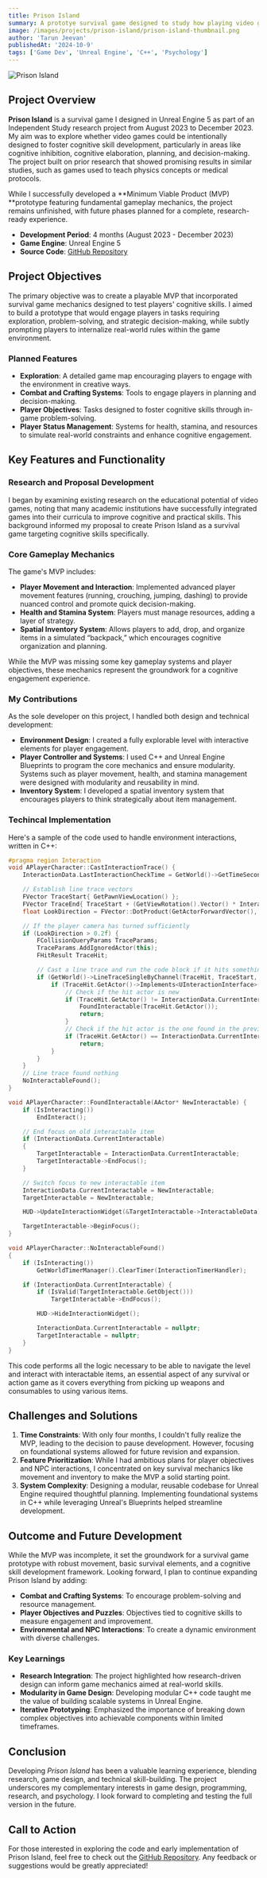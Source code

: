 ```yaml
---
title: Prison Island
summary: A prototye survival game designed to study how playing video games can be used to train cognitive skills.
image: /images/projects/prison-island/prison-island-thumbnail.png
author: 'Tarun Jeevan'
publishedAt: '2024-10-9'
tags: ['Game Dev', 'Unreal Engine', 'C++', 'Psychology']
---
```


![Prison Island](/images/projects/prison-island/prison-island-thumbnail.png)

## **Project Overview**
**Prison Island** is a survival game I designed in Unreal Engine 5 as part of an Independent Study research project from August 2023 to December 2023. My aim was to explore whether video games could be intentionally designed to foster cognitive skill development, particularly in areas like cognitive inhibition, cognitive elaboration, planning, and decision-making. The project built on prior research that showed promising results in similar studies, such as games used to teach physics concepts or medical protocols.

While I successfully developed a **Minimum Viable Product (MVP) **prototype featuring fundamental gameplay mechanics, the project remains unfinished, with future phases planned for a complete, research-ready experience.
- **Development Period**: 4 months (August 2023 - December 2023)
- **Game Engine**: Unreal Engine 5
- **Source Code**: [GitHub Repository](https://github.com/tarunJeevan/prison-island)

## **Project Objectives**
The primary objective was to create a playable MVP that incorporated survival game mechanics designed to test players&apos; cognitive skills. I aimed to build a prototype that would engage players in tasks requiring exploration, problem-solving, and strategic decision-making, while subtly prompting players to internalize real-world rules within the game environment.

### **Planned Features**
- **Exploration**: A detailed game map encouraging players to engage with the environment in creative ways.
- **Combat and Crafting Systems**: Tools to engage players in planning and decision-making.
- **Player Objectives**: Tasks designed to foster cognitive skills through in-game problem-solving.
- **Player Status Management**: Systems for health, stamina, and resources to simulate real-world constraints and enhance cognitive engagement.

## **Key Features and Functionality**
### **Research and Proposal Development**
I began by examining existing research on the educational potential of video games, noting that many academic institutions have successfully integrated games into their curricula to improve cognitive and practical skills. This background informed my proposal to create Prison Island as a survival game targeting cognitive skills specifically.

### **Core Gameplay Mechanics**
The game&apos;s MVP includes:
- **Player Movement and Interaction**: Implemented advanced player movement features (running, crouching, jumping, dashing) to provide nuanced control and promote quick decision-making.
- **Health and Stamina System**: Players must manage resources, adding a layer of strategy.
- **Spatial Inventory System**: Allows players to add, drop, and organize items in a simulated “backpack,” which encourages cognitive organization and planning.

While the MVP was missing some key gameplay systems and player objectives, these mechanics represent the groundwork for a cognitive engagement experience.

### **My Contributions**
As the sole developer on this project, I handled both design and technical development:
- **Environment Design**: I created a fully explorable level with interactive elements for player engagement.
- **Player Controller and Systems**: I used C++ and Unreal Engine Blueprints to program the core mechanics and ensure modularity. Systems such as player movement, health, and stamina management were designed with modularity and reusability in mind.
- **Inventory System**: I developed a spatial inventory system that encourages players to think strategically about item management.

### **Techincal Implementation**
Here&apos;s a sample of the code used to handle environment interactions, written in C++:
```cpp
#pragma region Interaction
void APlayerCharacter::CastInteractionTrace() {
	InteractionData.LastInteractionCheckTime = GetWorld()->GetTimeSeconds();

    // Establish line trace vectors
	FVector TraceStart{ GetPawnViewLocation() };
	FVector TraceEnd{ TraceStart + (GetViewRotation().Vector() * InteractionCheckDistance) };
	float LookDirection = FVector::DotProduct(GetActorForwardVector(), GetViewRotation().Vector());

    // If the player camera has turned sufficiently
	if (LookDirection > 0.2f) {
		FCollisionQueryParams TraceParams;
		TraceParams.AddIgnoredActor(this);
		FHitResult TraceHit;

        // Cast a line trace and run the code block if it hits something
		if (GetWorld()->LineTraceSingleByChannel(TraceHit, TraceStart, TraceEnd, ECC_Visibility, TraceParams)) {
			if (TraceHit.GetActor()->Implements<UInteractionInterface>()) {
				// Check if the hit actor is new
				if (TraceHit.GetActor() != InteractionData.CurrentInteractable) {
					FoundInteractable(TraceHit.GetActor());
					return;
				}
				// Check if the hit actor is the one found in the previous line trace
				if (TraceHit.GetActor() == InteractionData.CurrentInteractable)
					return;
			}
		}
	}
	// Line trace found nothing
	NoInteractableFound();
}

void APlayerCharacter::FoundInteractable(AActor* NewInteractable) {
	if (IsInteracting())
		EndInteract();

    // End focus on old interactable item
	if (InteractionData.CurrentInteractable)
	{
		TargetInteractable = InteractionData.CurrentInteractable;
		TargetInteractable->EndFocus();
	}

    // Switch focus to new interactable item
	InteractionData.CurrentInteractable = NewInteractable;
	TargetInteractable = NewInteractable;

	HUD->UpdateInteractionWidget(&TargetInteractable->InteractableData);

	TargetInteractable->BeginFocus();
}

void APlayerCharacter::NoInteractableFound()
{
	if (IsInteracting())
		GetWorldTimerManager().ClearTimer(InteractionTimerHandler);

	if (InteractionData.CurrentInteractable) {
		if (IsValid(TargetInteractable.GetObject()))
			TargetInteractable->EndFocus();

		HUD->HideInteractionWidget();

		InteractionData.CurrentInteractable = nullptr;
		TargetInteractable = nullptr;
	}
}
```
This code performs all the logic necessary to be able to navigate the level and interact with interactable items, an essential aspect of any survival or action game as it covers everything from picking up weapons and consumables to using various items.

## **Challenges and Solutions**
1. **Time Constraints**: With only four months, I couldn&apos;t fully realize the MVP, leading to the decision to pause development. However, focusing on foundational systems allowed for future revision and expansion.
2. **Feature Prioritization**: While I had ambitious plans for player objectives and NPC interactions, I concentrated on key survival mechanics like movement and inventory to make the MVP a solid starting point.
3. **System Complexity**: Designing a modular, reusable codebase for Unreal Engine required thoughtful planning. Implementing foundational systems in C++ while leveraging Unreal&apos;s Blueprints helped streamline development.

## **Outcome and Future Development**
While the MVP was incomplete, it set the groundwork for a survival game prototype with robust movement, basic survival elements, and a cognitive skill development framework. Looking forward, I plan to continue expanding Prison Island by adding:
- **Combat and Crafting Systems**: To encourage problem-solving and resource management.
- **Player Objectives and Puzzles**: Objectives tied to cognitive skills to measure engagement and improvement.
- **Environmental and NPC Interactions**: To create a dynamic environment with diverse challenges.

### **Key Learnings**
- **Research Integration**: The project highlighted how research-driven design can inform game mechanics aimed at real-world skills.
- **Modularity in Game Design**: Developing modular C++ code taught me the value of building scalable systems in Unreal Engine.
- **Iterative Prototyping**: Emphasized the importance of breaking down complex objectives into achievable components within limited timeframes.

## **Conclusion**
Developing *Prison Island* has been a valuable learning experience, blending research, game design, and technical skill-building. The project underscores my complementary interests in game design, programming, research, and psychology. I look forward to completing and testing the full version in the future.

## **Call to Action**
For those interested in exploring the code and early implementation of Prison Island, feel free to check out the [GitHub Repository](https://github.com/tarunJeevan/prison-island). Any feedback or suggestions would be greatly appreciated!